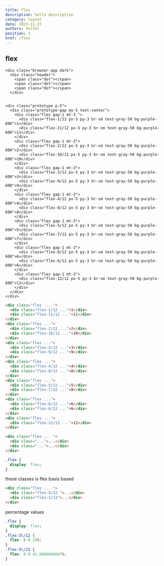 ```yaml
---
title: flex
description: hello description
category: layout
date: 2023-11-27
authors: felfel
position: 3
href: /flex
---
```


## flex

  <div>

    <div class="browser-app dark">
      <div class="header">
        <span class="dot"></span>
        <span class="dot"></span>
        <span class="dot"></span>
      </div>
      
    
    <div class="prototype p-5">
      <div class="prototype-gap my-5 text-center">
        <div class="flex gap-1 mt-3 ">
          <div class="flex-1/12 px-5 py-3 br-sm text-gray-50 bg-purple-600">1</div>
          <div class="flex-11/12 px-5 py-3 br-sm text-gray-50 bg-purple-600">11</div>
        </div>
        <div class="flex gap-1 mt-3">
          <div class="flex-2/12 px-5 py-3 br-sm text-gray-50 bg-purple-600">2</div>
          <div class="flex-10/12 px-5 py-3 br-sm text-gray-50 bg-purple-600">10</div>
        </div>
        <div class="flex gap-1 mt-3">
          <div class="flex-3/12 px-5 py-3 br-sm text-gray-50 bg-purple-600">3</div>
          <div class="flex-9/12 px-5 py-3 br-sm text-gray-50 bg-purple-600">9</div>
        </div>
        <div class="flex gap-1 mt-3">
          <div class="flex-4/12 px-5 py-3 br-sm text-gray-50 bg-purple-600">4</div>
          <div class="flex-8/12 px-5 py-3 br-sm text-gray-50 bg-purple-600">8</div>
        </div>
        <div class="flex gap-1 mt-3">
          <div class="flex-5/12 px-5 py-3 br-sm text-gray-50 bg-purple-600">5</div>
          <div class="flex-7/12 px-5 py-3 br-sm text-gray-50 bg-purple-600">7</div>
        </div>
        <div class="flex gap-1 mt-3">
          <div class="flex-6/12 px-5 py-3 br-sm text-gray-50 bg-purple-600">6</div>
          <div class="flex-6/12 px-5 py-3 br-sm text-gray-50 bg-purple-600">6</div>
        </div>
        <div class="flex gap-1 mt-3">
          <div class="flex-12/12 px-5 py-3 br-sm text-gray-50 bg-purple-600">12</div>
        </div>
      </div>
    </div>
  
  </div>

```html demo.html
<div class="flex ... ">
  <div class="flex-1/12 ...">1</div>
  <div class="flex-11/12 ...">11</div>
</div>
<div class="flex ...">
  <div class="flex-2/12 ...">2</div>
  <div class="flex-10/12 ...">10</div>
</div>
<div class="flex ...">
  <div class="flex-3/12 ...">3</div>
  <div class="flex-9/12 ...">9</div>
</div>
<div class="flex ...">
  <div class="flex-4/12 ...">4</div>
  <div class="flex-8/12 ...">8</div>
</div>
<div class="flex ...">
  <div class="flex-5/12 ...">5</div>
  <div class="flex-7/12 ...">8</div>
</div>
<div class="flex ...">
  <div class="flex-6/12 ...">6</div>
  <div class="flex-6/12 ...">6</div>
</div>
<div class="flex ...">
  <div class="flex-12/12 ...">12</div>
</div>
```


```html app.html focus=1:1
<div class="flex ... ">
  <div class="...">...</div>
  <div class="...">...</div>
</div>
```


```css output.css
.flex {
  display: flex;
}
```

these classes is flex basis based

```html app.html focus=2,3
<div class="flex ... ">
  <div class="flex-5/12 ">...</div>
  <div class="flex-3/12">...</div>
</div>

```

percentage values

```css output.css focus=1:9
.flex {
  display: flex;
}
.flex-3\/12 {
  flex: 0 0 25%;
}
.flex-5\/12 {
  flex: 0 0 41.6666666667%;
}
```

</div>